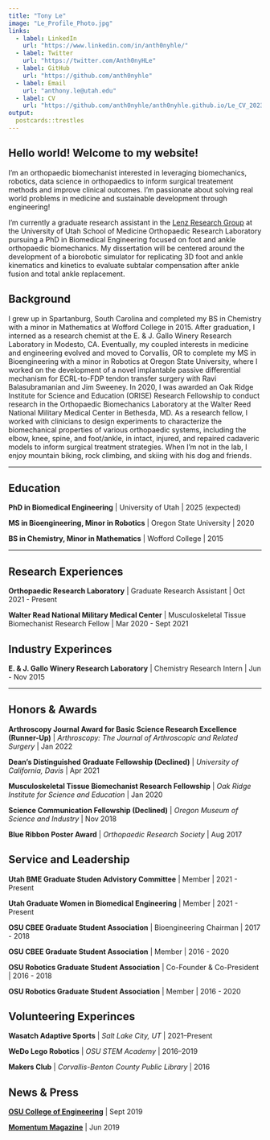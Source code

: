 ```yaml
---
title: "Tony Le"
image: "Le_Profile_Photo.jpg"
links:
  - label: LinkedIn
    url: "https://www.linkedin.com/in/anth0nyhle/"
  - label: Twitter
    url: "https://twitter.com/Anth0nyHLe"
  - label: GitHub
    url: "https://github.com/anth0nyhle"
  - label: Email
    url: "anthony.le@utah.edu"
  - label: CV
    url: "https://github.com/anth0nyhle/anth0nyhle.github.io/Le_CV_20230113.pdf"
output:
  postcards::trestles
---
```

 
## Hello world! Welcome to my website!

I'm an orthopaedic biomechanist interested in leveraging biomechanics, robotics, data science in orthopaedics to inform surgical treatement methods and improve clinical outcomes. I'm passionate about solving real world problems in medicine and sustainable development through engineering!

I'm currently a graduate research assistant in the [Lenz Research Group](https://medicine.utah.edu/orthopaedics/research/labs/harold-dunn/groups/lenz) at the University of Utah School of Medicine Orthopaedic Research Laboratory pursuing a PhD in Biomedical Engineering focused on foot and ankle orthopaedic biomechanics. My dissertation will be centered around the development of a biorobotic simulator for replicating 3D foot and ankle kinematics and kinetics to evaluate subtalar compensation after ankle fusion and total ankle replacement.

## Background

I grew up in Spartanburg, South Carolina and completed my BS in Chemistry with a minor in Mathematics at Wofford College in 2015. After graduation, I interned as a research chemist at the E. & J. Gallo Winery Research Laboratory in Modesto, CA. Eventually, my coupled interests in medicine and engineering evolved and moved to Corvallis, OR to complete my MS in Bioengineering with a minor in Robotics at Oregon State University, where I worked on the development of a novel implantable passive differential mechanism for ECRL-to-FDP tendon transfer surgery with Ravi Balasubramanian and Jim Sweeney. In 2020, I was awarded an Oak Ridge Institute for Science and Education (ORISE) Research Fellowship to conduct research in the Orthopaedic Biomechanics Laboratory at the Walter Reed National Military Medical Center in Bethesda, MD. As a research fellow, I worked with clinicians to design experiments to characterize the biomechanical properties of various orthopaedic systems, including the elbow, knee, spine, and foot/ankle, in intact, injured, and repaired cadaveric models to inform surgical treatment strategies. When I'm not in the lab, I enjoy mountain biking, rock climbing, and skiing with his dog and friends.

***

## Education

**PhD in Biomedical Engineering** | University of Utah | 2025 (expected)

**MS in Bioengineering, Minor in Robotics** | Oregon State University | 2020

**BS in Chemistry, Minor in Mathematics** | Wofford College | 2015

***

## Research Experiences

**Orthopaedic Research Laboratory** | Graduate Research Assistant | Oct 2021 - Present

**Walter Read National Military Medical Center** | Musculoskeletal Tissue Biomechanist Research Fellow | Mar 2020 - Sept 2021


## Industry Experinces

**E. & J. Gallo Winery Research Laboratory** | Chemistry Research Intern | Jun - Nov 2015

***

## Honors & Awards

**Arthroscopy Journal Award for Basic Science Research Excellence (Runner-Up)** | *Arthroscopy: The Journal of Arthroscopic and Related Surgery* | Jan 2022 

**Dean's Distinguished Graduate Fellowship (Declined)** | *University of California, Davis* | Apr 2021

**Musculoskeletal Tissue Biomechanist Research Fellowship** | *Oak Ridge Institute for Science and Education* | Jan 2020

**Science Communication Fellowship (Declined)** | *Oregon Museum of Science and Industry* | Nov 2018

**Blue Ribbon Poster Award** | *Orthopaedic Research Society* | Aug 2017



## Service and Leadership

**Utah BME Graduate Studen Advistory Committee** | Member | 2021 - Present

**Utah Graduate Women in Biomedical Engineering** | Member | 2021 - Present

**OSU CBEE Graduate Student Association** | Bioengineering Chairman | 2017 - 2018

**OSU CBEE Graduate Student Association** | Member | 2016 - 2020

**OSU Robotics Graduate Student Association** | Co-Founder & Co-President | 2016 - 2018

**OSU Robotics Graduate Student Association** | Member | 2016 - 2020



## Volunteering Experinces

**Wasatch Adaptive Sports** | *Salt Lake City, UT* | 2021--Present

**WeDo Lego Robotics** | *OSU STEM Academy* | 2016--2019

**Makers Club** | *Corvallis-Benton County Public Library* | 2016



## News & Press

[**OSU College of Engineering**](https://cbee.oregonstate.edu/node/809) | Sept 2019

[**Momentum Magazine**](http://www.journalgraphicsdigitalpublications.com/epubs/OSUALUMNIASSOCIATIONINC/MomentumSpring2019/viewer/desktop/) | Jun 2019
